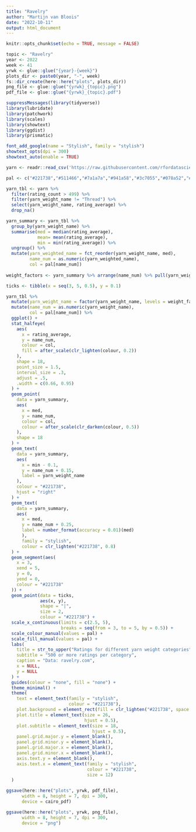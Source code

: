 ```yaml
---
title: "Ravelry"
author: "Martijn van Bloois"
date: "2022-10-11"
output: html_document
---
```


```r
knitr::opts_chunk$set(echo = TRUE, message = FALSE)
```

```r
topic <- "Ravelry"
year <- 2022
week <- 41
yrwk <- glue::glue("{year}-{week}")
plots_dir <- paste0(year, "-", week)
fs::dir_create(here::here("plots", plots_dir))
png_file <- glue::glue("{yrwk}_{topic}.png")
pdf_file <- glue::glue("{yrwk}_{topic}.pdf")
```

```r
suppressMessages(library(tidyverse))
library(lubridate)
library(patchwork)
library(scales)
library(showtext)
library(ggdist)
library(prismatic)
``` 

```r
font_add_google(name = "Stylish", family = "stylish")
showtext_opts(dpi = 300)
showtext_auto(enable = TRUE)
```


```r
yarn <- readr::read_csv('https://raw.githubusercontent.com/rfordatascience/tidytuesday/master/data/2022/2022-10-11/yarn.csv')
```

```r
pal <- c("#221738","#511466","#7a1a7a","#941a58","#3c7055","#078a52","#7ea334","#eb8b2a","#ebb30c")
```

``` r
yarn_tbl <- yarn %>% 
  filter(rating_count > 499) %>% 
  filter(yarn_weight_name != "Thread") %>% 
  select(yarn_weight_name, rating_average) %>% 
  drop_na()

yarn_summary <- yarn_tbl %>% 
  group_by(yarn_weight_name) %>% 
  summarise(med = median(rating_average),
            mean= mean(rating_average),
            min = min(rating_average)) %>% 
  ungroup() %>% 
  mutate(yarn_weighted_name = fct_reorder(yarn_weight_name, med),
         name_num = as.numeric(yarn_weighted_name),
         col = pal[name_num]) 
  
weight_factors <- yarn_summary %>% arrange(name_num) %>% pull(yarn_weight_name)

ticks <- tibble(x = seq(3, 5, 0.5), y = 0.1)
```

``` r
yarn_tbl %>%
  mutate(yarn_weight_name = factor(yarn_weight_name, levels = weight_factors)) %>%
  mutate(name_num = as.numeric(yarn_weight_name),
         col = pal[name_num]) %>%
  ggplot() +
  stat_halfeye(
    aes(
      x = rating_average,
      y = name_num,
      colour = col,
      fill = after_scale(clr_lighten(colour, 0.2))
    ),
    shape = 18,
    point_size = 1.5,
    interval_size = .3,
    adjust = .5,
    .width = c(0.66, 0.95)
  ) +
  geom_point(
    data = yarn_summary,
    aes(
      x = med,
      y = name_num,
      colour = col,
      colour = after_scale(clr_darken(colour, 0.5))
    ),
    shape = 18
  ) +
  geom_text(
    data = yarn_summary,
    aes(
      x = min - 0.1,
      y = name_num + 0.15,
      label = yarn_weight_name
    ),
    colour = "#221738",
    hjust = "right"
  ) +
  geom_text(
    data = yarn_summary,
    aes(
      x = med,
      y = name_num + 0.25,
      label = number_format(accuracy = 0.01)(med)
      ),
      family = "stylish",
      colour = clr_lighten("#221738", 0.8)
  ) +
  geom_segment(aes(
    x = 3,
    xend = 5,
    y = 0,
    yend = 0,
    colour = "#221738"
  )) +
  geom_point(data = ticks,
             aes(x, y),
             shape = "|",
             size = 2,
             colour = "#221738") +
  scale_x_continuous(limits = c(2.5, 5),
                     breaks = seq(from = 3, to = 5, by = 0.5)) +
  scale_colour_manual(values = pal) +
  scale_fill_manual(values = pal) +
  labs(
    title = str_to_upper("Ratings for different yarn weight categories"),
    subtitle = "500 or more ratings per category",
    caption = "Data: ravelry.com",
    x = NULL,
    y = NULL
  ) +
  guides(colour = "none", fill = "none") +
  theme_minimal() +
  theme(
    text = element_text(family = "stylish",
                        colour = "#221738"),
    plot.background = element_rect(fill = clr_lighten("#221738", space = "combined")),
    plot.title = element_text(size = 26, 
                              hjust = 0.5),
    plot.subtitle = element_text(size = 18,
                                 hjust = 0.5),
    panel.grid.major.y = element_blank(),
    panel.grid.minor.y = element_blank(),
    panel.grid.major.x = element_blank(),
    panel.grid.minor.x = element_blank(),
    axis.text.y = element_blank(),
    axis.text.x = element_text(family = "stylish",
                               colour = "#221738",
                               size = 12)
  )
``` 

```r
ggsave(here::here("plots", yrwk, pdf_file),
      width = 8, height = 7, dpi = 300,
      device = cairo_pdf)

ggsave(here::here("plots", yrwk, png_file),
      width = 8, height = 7, dpi = 300,
      device = "png")
```


